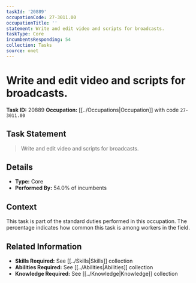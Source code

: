 ```yaml
---
taskId: '20889'
occupationCode: 27-3011.00
occupationTitle: ''
statement: Write and edit video and scripts for broadcasts.
taskType: Core
incumbentsResponding: 54
collection: Tasks
source: onet
---
```

# Write and edit video and scripts for broadcasts.

**Task ID:** 20889
**Occupation:** [[../Occupations|Occupation]] with code `27-3011.00`

## Task Statement

> Write and edit video and scripts for broadcasts.

## Details

- **Type:** Core
- **Performed By:** 54.0% of incumbents

## Context

This task is part of the standard duties performed in this occupation. The percentage indicates how common this task is among workers in the field.

## Related Information

- **Skills Required:** See [[../Skills|Skills]] collection
- **Abilities Required:** See [[../Abilities|Abilities]] collection
- **Knowledge Required:** See [[../Knowledge|Knowledge]] collection
